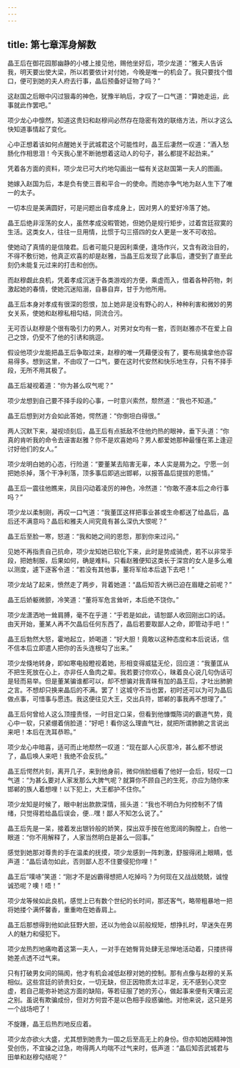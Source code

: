 ```yaml
---
---
---
```

title: 第七章浑身解数
---




晶王后在御花园那幽静的小楼上接见他，赐他坐好后，项少龙道：“雅夫人告诉我，明天要出使大梁，所以若要依计对付她，今晚是唯一的机会了。我只要找个借口，便可到她的夫人府去行事，晶后预备好证物了吗？”

这赵国之后眼中闪过狠毒的神色，犹豫半晌后，才叹了一口气道：“算她走运，此事就此作罢吧。”

项少龙心中懔然，知道这贵妇和赵穆间必然存在隐密有效的联络方法，所以才这么快知道事情起了变化。

心中正想着该如何点醒她关于武城君这个可能性时，晶王后凄然一叹道：“酒入愁肠化作相思泪！今天我心里不断驰想着这动人的句子，甚么都提不起劲来。”

凭着各方面的资料，项少龙已可大约地勾画出一幅有关这赵国第一夫人的图画。

她嫁入赵国为后，本是负有使三晋和平合一的使命。而她亦争气地为赵人生下了唯一的太子。

一切本应是美满圆好，可是问题出自孝成身上，因对男人的爱好冷落了她。

晶王后绝非淫荡的女人，虽然孝成没暇管她，但她仍是规行矩步，过着宫廷寂寞的生活。这类女人，往往一旦用情，比惯于勾三搭四的女人更是一发不可收拾。

使她动了真情的是信陵君。后者可能只是因利乘便，逢场作兴，又含有政治目的，不得不敷衍她，他真正欢喜的却是赵雅，当晶王后发现了此事后，遭受到了直至此刻仍未能复元过来的打击和创伤。

而赵穆觑此良机，凭着孝成沉迷于各类游戏的方便，乘虚而入，借着各种药物，刺激起她的春情，使她沉迷陷溺，自暴自弃，甘于为他所用。

晶王后本身对孝成有很深的怨恨，加上她非是没有野心的人，种种利害和微妙的男女关系，使她和赵穆私相勾结，同流合污。

无可否认赵穆是个很有吸引力的男人，对男对女均有一套，否则赵雅亦不在爱上自己之馀，仍受不了他的引诱和挑逗。

假设他项少龙能把晶王后争取过来，赵穆的唯一凭藉便没有了，要布局擒拿他亦容易得多。想到这里，不由叹了一口气，要在这时代安然和快乐地生存，只有不择手段，无所不用其极了。

晶王后凝视着道：“你为甚么叹气呢？”

项少龙想到自己要不择手段的心事，一时意兴索然，颓然道：“我也不知道。”

晶王后想到对方会如此答她，愕然道：“你倒坦白得很。”

两人沉默下来，凝视顷刻后，晶王后有点抵敌不住他灼热的眼神，垂下头道：“你真的肯听我的命令去诬害赵雅？你不是欢喜她吗？男人都爱她那种最懂在笫上逢迎讨好他们的女人。”

项少龙明白她的心态，行险道：“要董某去陷害无辜，本人实是屑为之。宁愿一剑把她杀掉，落个干净利落，顶多事后即逃出邯郸，以报答晶后提拔的恩情。”

晶王后一震往他瞧来，凤目闪动着凌厉的神色，冷然道：“你敢不遵本后之命行事吗？”

项少龙以柔制刚，再叹一口气道：“我董匡这样把事业甚或生命都送了给晶后，晶后还不满意吗？晶后和雅夫人间究竟有甚么深仇大恨呢？”

晶王后至脸一寒，怒道：“我和她之间的恩怨，那到你来过问。”

见她不再指责自己抗命，项少龙知她已软化下来，此时是势成骑虎，若不以非常手段，把她制服，后果如何，确是难料。只看赵雅便知这类长于深宫的女人是多么难以测度，遽下逐客令道：“若没有其他事，董将军给本后退下去吧！”

项少龙站了起来，愤然走了两步，背着她道：“晶后知否大祸已迫在眉睫之前呢？”

晶王后娇躯微颤，冷笑道：“董将军危言耸听，本后绝不饶你。”

项少龙潇洒地一耸肩膊，毫不在乎道：“乎若是如此，请恕鄙人收回刚出口的话。由天开始，董某人再不欠晶后任何东西了，晶后若要取鄙人之命，即管动手吧！”

晶王后勃然大怒，霍地起立，娇喝道：“好大胆！竟敢以这种态度和本后说话，信不信本后立即遣人把你的舌头连根勾了出来。”

项少龙倏地转身，即如寒电般瞪视着她，形相变得威猛无伦，回应道：“我董匡从不把生死放在心上，亦非任人鱼肉之辈。我若要讨你欢心，昧着良心说几句伪话可是轻而易举。但是董某骗谁都可以，却不想骗对我青睐有加的晶王后，才吐出肺腑之言。不想却只换来晶后的不满。罢了！这城守不当也罢，初时还可以为可为晶后做点事，可惜事与愿违。我这便往见大王，交出兵符，邯郸的事我再不想理了。”

晶王后何曾给人这么顶撞责怪，一时目定口呆，但看到他慷慨陈词的霸道气势，竟心中一软，只紧绷着俏脸道：“好吧！看你这么理直气壮，就把所谓肺腑之言说出来吧！本后在洗耳恭聆。”

项少龙心中暗喜，适可而止地颓然一叹道：“现在鄙人心灰意冷，甚么都不想说了，晶后唤人来吧！我绝不会反抗。”

晶王后愕然片刻，离开几子，来到他身前，微仰俏脸细看了他好一会后，轻叹一口气道：“为甚么要对人家发那么大脾气呢？就算你不顾自己的生死，亦应为随你来邯郸的族人着想哩！以下犯上，大王都护不住你。”

项少龙知是时候了，眼中射出款款深情，摇头道：“我也不明白为何控制不了情绪，只觉得若给晶后误会，便…嘿！鄙人不知怎么说了。”

晶王后先是一呆，接着发出银铃般的娇笑，探出双手按在他宽阔的胸膛上，白他一眼道：“你不用解释了，人家当然明白是甚么一回事。”

感觉到她那对尊贵的手在温柔的抚摸，项少龙感到一阵刺激，舒服得闭上眼睛，低声道：“晶后请勿如此，否则鄙人忍不住要侵犯你哩！”

晶王后“噗哧”笑道：“刚才不是凶霸得想把人吃掉吗？为何现在又战战兢兢，诚惶诚恐呢？噢！唔！”

项少龙等候如此良机，感觉上已有数个世纪的长时间，那还客气，略带粗暴地一把将她搂个满怀馨香，重重吻在她香肩上。

晶王后那想得到他如此狂野大胆，还以为他会以前般规矩，想挣扎时，早迷失在男人的魅力和侵犯下。

项少龙热烈地痛吻着这第一夫人，一对手在她臀背处肆无忌惮地活动着，只搂挤得她差点透不过气来。

只有打破男女间的隔阂，他才有机会减低赵穆对她的控制。那有点像与赵穆的关系相似。这些宫廷的骄贵妇女，一切无缺，但正因物质太过丰足，无不感到心灵空虚，若自己能弥补她这方面的缺陷，等若征服了她的芳心，做起事来便有天壤云泥之别。虽说有欺骗成份，但对方何尝不是以色相手段惑骗他。对他来说，这只是另一个战场吧了！

不旋踵，晶王后热烈地反应着。

项少龙亦欲火大盛，尤其想到她贵为一国之后至高无上的身份。但亦知她因精神饱受创伤，不宜操之过急，吻得两人均喘不过气来时，低声道：“晶后知否武城君与田单和赵穆勾结呢？”